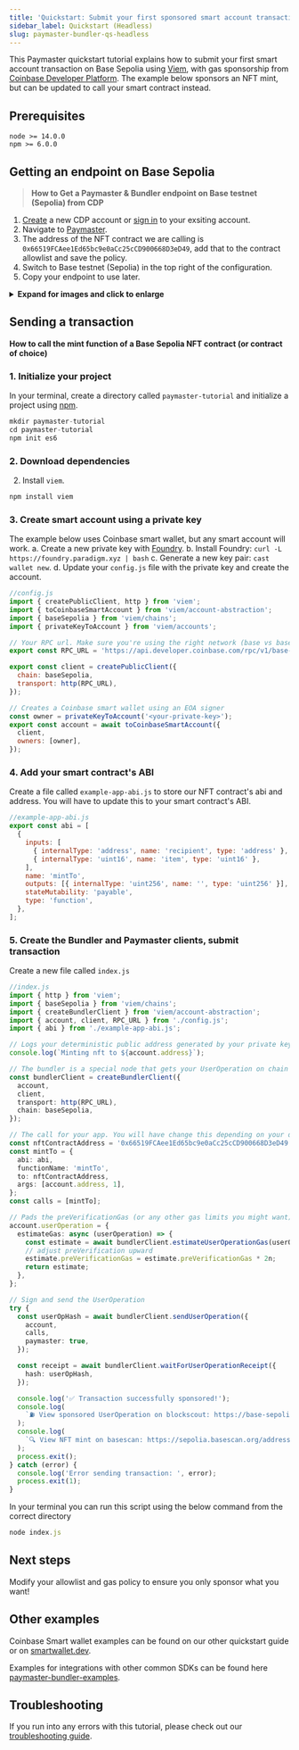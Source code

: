 ```yaml
---
title: 'Quickstart: Submit your first sponsored smart account transaction'
sidebar_label: Quickstart (Headless)
slug: paymaster-bundler-qs-headless
---
```


This Paymaster quickstart tutorial explains how to submit your first smart account transaction on Base Sepolia using [Viem](https://viem.sh/), with gas sponsorship from [Coinbase Developer Platform](https://portal.cdp.coinbase.com/products/bundler-and-paymaster). The example below sponsors an NFT mint, but can be updated to call your smart contract instead.

## Prerequisites

```
node >= 14.0.0
npm >= 6.0.0
```

## Getting an endpoint on Base Sepolia

> **How to Get a Paymaster & Bundler endpoint on Base testnet (Sepolia) from CDP**

1. [Create](https://coinbase.com/developer-platform) a new CDP account or [sign in](https://portal.cdp.coinbase.com) to your exsiting account.
2. Navigate to [Paymaster](https://portal.cdp.coinbase.com/products/bundler-and-paymaster).
3. The address of the NFT contract we are calling is `0x66519FCAee1Ed65bc9e0aCc25cCD900668D3eD49`, add that to the contract allowlist and save the policy.
4. Switch to Base testnet (Sepolia) in the top right of the configuration.
5. Copy your endpoint to use later.

<details>
<summary><b>Expand for images and click to enlarge</b></summary>
<div>

<figcaption>
  <i>Paymaster - Gas Policy</i>
</figcaption> <img
  src="/images/paymaster/pb-paymaster-config-highlight.png"
  width="700"
  alt=""
/>

</div>
</details>

## Sending a transaction

**How to call the mint function of a Base Sepolia NFT contract (or contract of choice)**

### 1. Initialize your project

In your terminal, create a directory called `paymaster-tutorial` and initialize a project using [npm](https://www.npmjs.com/).

```js
mkdir paymaster-tutorial
cd paymaster-tutorial
npm init es6
```

### 2. Download dependencies

2. Install `viem`.

```js
npm install viem
```

### 3. Create smart account using a private key

The example below uses Coinbase smart wallet, but any smart account will work.
a. Create a new private key with [Foundry](https://book.getfoundry.sh/reference/cast/cast-wallet-new).
b. Install Foundry: `curl -L https://foundry.paradigm.xyz | bash`
c. Generate a new key pair: `cast wallet new`.
d. Update your `config.js` file with the private key and create the account.

```js
//config.js
import { createPublicClient, http } from 'viem';
import { toCoinbaseSmartAccount } from 'viem/account-abstraction';
import { baseSepolia } from 'viem/chains';
import { privateKeyToAccount } from 'viem/accounts';

// Your RPC url. Make sure you're using the right network (base vs base-sepolia)
export const RPC_URL = 'https://api.developer.coinbase.com/rpc/v1/base-sepolia/<your-rpc-token>';

export const client = createPublicClient({
  chain: baseSepolia,
  transport: http(RPC_URL),
});

// Creates a Coinbase smart wallet using an EOA signer
const owner = privateKeyToAccount('<your-private-key>');
export const account = await toCoinbaseSmartAccount({
  client,
  owners: [owner],
});
```

### 4. Add your smart contract's ABI

Create a file called `example-app-abi.js` to store our NFT contract's abi and address. You will have to update this to your smart contract's ABI.

```js
//example-app-abi.js
export const abi = [
  {
    inputs: [
      { internalType: 'address', name: 'recipient', type: 'address' },
      { internalType: 'uint16', name: 'item', type: 'uint16' },
    ],
    name: 'mintTo',
    outputs: [{ internalType: 'uint256', name: '', type: 'uint256' }],
    stateMutability: 'payable',
    type: 'function',
  },
];
```

### 5. Create the Bundler and Paymaster clients, submit transaction

Create a new file called `index.js`

```ts
//index.js
import { http } from 'viem';
import { baseSepolia } from 'viem/chains';
import { createBundlerClient } from 'viem/account-abstraction';
import { account, client, RPC_URL } from './config.js';
import { abi } from './example-app-abi.js';

// Logs your deterministic public address generated by your private key
console.log(`Minting nft to ${account.address}`);

// The bundler is a special node that gets your UserOperation on chain
const bundlerClient = createBundlerClient({
  account,
  client,
  transport: http(RPC_URL),
  chain: baseSepolia,
});

// The call for your app. You will have change this depending on your dapp's abi
const nftContractAddress = '0x66519FCAee1Ed65bc9e0aCc25cCD900668D3eD49';
const mintTo = {
  abi: abi,
  functionName: 'mintTo',
  to: nftContractAddress,
  args: [account.address, 1],
};
const calls = [mintTo];

// Pads the preVerificationGas (or any other gas limits you might want) to ensure your UserOperation lands onchain
account.userOperation = {
  estimateGas: async (userOperation) => {
    const estimate = await bundlerClient.estimateUserOperationGas(userOperation);
    // adjust preVerification upward
    estimate.preVerificationGas = estimate.preVerificationGas * 2n;
    return estimate;
  },
};

// Sign and send the UserOperation
try {
  const userOpHash = await bundlerClient.sendUserOperation({
    account,
    calls,
    paymaster: true,
  });

  const receipt = await bundlerClient.waitForUserOperationReceipt({
    hash: userOpHash,
  });

  console.log('✅ Transaction successfully sponsored!');
  console.log(
    `⛽ View sponsored UserOperation on blockscout: https://base-sepolia.blockscout.com/op/${receipt.userOpHash}`,
  );
  console.log(
    `🔍 View NFT mint on basescan: https://sepolia.basescan.org/address/${account.address}`,
  );
  process.exit();
} catch (error) {
  console.log('Error sending transaction: ', error);
  process.exit(1);
}
```

In your terminal you can run this script using the below command from the correct directory

```js
node index.js
```

## Next steps

Modify your allowlist and gas policy to ensure you only sponsor what you want!

## Other examples

Coinbase Smart wallet examples can be found on our other quickstart guide or on [smartwallet.dev](https://smartwallet.dev/).

Examples for integrations with other common SDKs can be found here [paymaster-bundler-examples](https://github.com/coinbase/paymaster-bundler-examples/tree/master/examples).

## Troubleshooting

If you run into any errors with this tutorial, please check out our [troubleshooting guide](https://docs.cdp.coinbase.com/paymaster/docs/paymaster-bundler-troubleshooting).
